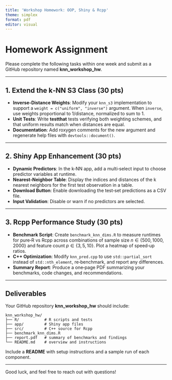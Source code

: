 ```yaml
---
title: 'Workshop Homework: OOP, Shiny & Rcpp'
theme: simplex
format: pdf
editor: visual
---
```


# Homework Assignment

Please complete the following tasks within one week and submit as a GitHub repository named **knn\_workshop\_hw**.

---

## 1. Extend the k‑NN S3 Class (30 pts)

* **Inverse‑Distance Weights**: Modify your `knn_s3` implementation to support a `weight = c("uniform", "inverse")` argument. When `inverse`, use weights proportional to 1/distance, normalized to sum to 1.
* **Unit Tests**: Write **testthat** tests verifying both weighting schemes, and that uniform results match when distances are equal.
* **Documentation**: Add roxygen comments for the new argument and regenerate help files with `devtools::document()`.

---

## 2. Shiny App Enhancement (30 pts)

* **Dynamic Predictors**: In the k‑NN app, add a multi‑select input to choose predictor variables at runtime.
* **Nearest‑Neighbor Table**: Display the indices and distances of the k nearest neighbors for the first test observation in a table.
* **Download Button**: Enable downloading the test‑set predictions as a CSV file.
* **Input Validation**: Disable or warn if no predictors are selected.

---

## 3. Rcpp Performance Study (30 pts)

* **Benchmark Script**: Create `benchmark_knn_dims.R` to measure runtimes for pure‑R vs Rcpp across combinations of sample size $n\in\{500,1000,2000\}$ and feature count $p\in\{3,5,10\}$. Plot a heatmap of speed‑up ratios.
* **C++ Optimization**: Modify `knn_pred.cpp` to use `std::partial_sort` instead of `std::nth_element`, re‑benchmark, and report any differences.
* **Summary Report**: Produce a one‑page PDF summarizing your benchmarks, code changes, and recommendations.

---

## Deliverables

Your GitHub repository **knn\_workshop\_hw** should include:

```
knn_workshop_hw/
├── R/           # R scripts and tests
├── app/         # Shiny app files
├── src/         # C++ source for Rcpp
├── benchmark_knn_dims.R
├── report.pdf   # summary of benchmarks and findings
└── README.md    # overview and instructions
```

Include a **README** with setup instructions and a sample run of each component.

---

Good luck, and feel free to reach out with questions!
